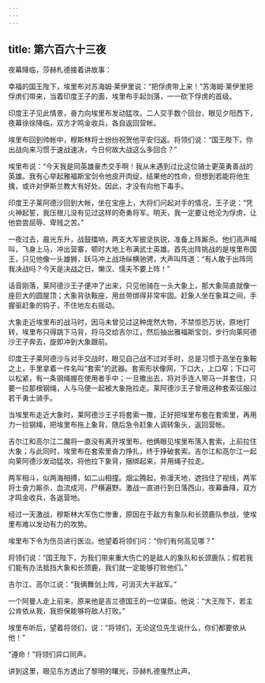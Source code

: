 ```yaml
---
---
---
```

title: 第六百六十三夜
---






夜幕降临，莎赫札德接着讲故事：





幸福的国王陛下，埃里布对苏海姆·莱伊里说：“把俘虏带上来！”苏海姆·莱伊里把俘虏们带来，当着印度王子的面，埃里布手起剑落，一一砍下俘虏的首级。

印度王子见此情景，奋力向埃里布发动猛攻。二人交手数个回台，眼见夕阳西下，夜幕徐徐降临，双方才鸣金收兵，各自返回营帐。

埃里布回到帅帐中，穆斯林将士纷纷祝贺他平安归返。将领们说：“国王陛下，你出战向来习惯于速战速决，今日何故大战这么多回合？”

埃里布说：“今天我是同英雄豪杰交手啊！我从未遇到过比这位骑士更英勇善战的英雄。我有心举起雅福斯宝剑令他皮开肉绽，结果他的性命，但想到若能将他生擒，或许对伊斯兰教大有好处。因此，才没有向他下毒手。

印度王子莱阿德沙回到大帐，坐在宝座上，大将们问起对手的情况，王子说：“凭火神起誓，我压根儿没有见过这样的奇勇将军。明天，我一定要让他沦为俘虏，让他尝尝屈辱、卑贱之苦。”

一夜过去，晨光东升，战鼓擂响，两支大军披坚执锐，准备上阵厮杀。他们高声喊叫，飞身上马，冲出营寨，顿时大地上布满武士英雄。首先出阵挑战的是埃里布国王，只见他像一头雄狮，跃马冲上战场纵横驰骋，大声叫阵道：“有人敢于出阵同我决战吗？今天是决战之日，懒汉、懦夫不要上阵！”

话音刚落，莱阿德沙王子便冲了出来，只见他骑在一头大象上，那大象简直就像一座巨大的圆屋顶；大象背驮鞍座，用丝带绑得非常牢固。赶象人坐在象耳之间，手握驱赶象的钩子，不住地左右摇动。

大象走近埃里布的战马时，因马未曾见过这种庞然大物，不禁惊恐万状，原地打转，埃里布只得跳下马背，将马交给吉尔江，然后抽出雅福斯宝剑，步行向莱阿德沙王子奔去，旋即冲到大象跟前。

印度王子莱阿德沙与对手交战时，眼见自己战不过对手时，总是习惯于高坐在象鞍之上，手里拿着一件名叫“套索”的武器。套索形状像网，下口大，上口窄；下口可以松紧，有一条钢绳握在使用者手中；一旦撒出去，将对手连人带马一并套住，只要一拉那根钢绳，人与马便一起被大象拖拉走。莱阿德沙王子曾用这种套索征服过若干勇士骑手。

当埃里布走近大象时，莱阿德沙王子将套索一撒，正好把埃里布套在套索里，再用力一拉钢绳，把埃里布拖上象背，随后急令赶象人调转象头，返回营帐。

吉尔江和高尔江二魔将一直没有离开埃里布。他俩眼见埃里布落入套索，上前拉住大象；与此同时，埃里布在套索里奋力挣扎，终于挣破套索。吉尔江和高尔江一起向莱阿德沙发动猛攻，将他拉下象背，捆绑起来，并用绳子拉走。

两军相斗，似两海相搏，如二山相撞。烟尘腾起，弥漫天地，遮挡住了视线，两军将士奋力厮杀，血流成河，尸横遍野。激战一直进行到日落西山，夜幕垂降，双方才鸣金收兵，各返营地。

经过一天激战，穆斯林大军伤亡惨重，原因在于敌方有象队和长颈鹿队参战，使埃里布难以发动有力的攻势。

埃里布下令为伤员进行医治。他望着将领们问：“你们有何高见哪？”

将领们说：“国王陛下，为我们带来重大伤亡的是敌人的象队和长颈鹿队；假若我们能有办法抵挡大象和长颈鹿，我们就一定能够打败他们。”

吉尔江、高尔江说：“我俩舞剑上阵，可消灭大半敌军。”

一个阿曼人走上前来，原来他是吉兰德国王的一位谋臣。他说：“大王陛下，若主公肯依从我，我担保能够将敌人打败。”

埃里布听后，望着将领们，说：“将领们，无论这位先生说什么，你们都要依从他！”

“遵命！”将领们异口同声。





讲到这里，眼见东方透出了黎明的曙光，莎赫札德戛然止声。